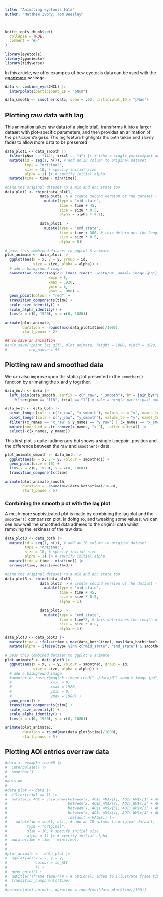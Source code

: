 ```yaml
---
title: "Animating eyetools Data"
author: "Matthew Ivory, Tom Beesley"

---
```


```r
knitr::opts_chunk$set(
  collapse = TRUE,
  comment = "#>"
)
```

```r
library(eyetools)
library(gganimate)
library(tidyverse)
```

In this article, we offer examples of how eyetools data can be used with the [gganimate](https://gganimate.com/) package.

```r
data <- combine_eyes(HCL) |> 
  interpolate(participant_ID = "pNum")

data_smooth <- smoother(data, span = .02, participant_ID = "pNum")

```

## Plotting raw data with lag

This animation takes raw data (of a single trial), transforms it into a larger dataset with plot-specific parameters, and then provides an animation of the participant's gaze. The lag feature highlights the path taken and slowly fades to allow more data to be presented

```r


data_plot1 <- data_smooth |> 
  filter(pNum == "118", trial == "1") |> # take a single participant and trial
  mutate(id = seq(1, n()), # add an ID column to original dataset,
         type = "original",
         size = 10, # specify initial size
         alpha = 1) |> # specify initial alpha
  mutate(time = time - min(time))

#bind the original dataset to a mid and end state too
data_plot1 <- rbind(data_plot1,
                data_plot1 |> # create second version of the dataset - this is the tail
                  mutate(type = "mid_state",      
                         time = time + 45,         
                         size = size * 0.5,        
                         alpha = alpha * 0.2),     
                
                data_plot1 |>                           
                  mutate(type = "end_state",      
                         time = time + 300, # this determines the length of the tail and the final state   
                         size = size * 0.5,        
                         alpha = 0))            

# pass this combined dataset to ggplot & animate
plot_animate <- data_plot1 |>
  ggplot(aes(x = x, y = y, group = id,
             size = size, alpha = alpha)) +
  # add a background image
  annotation_raster(magick::image_read("../data/HCL_sample_image.jpg"),
                    xmin = 0,
                    xmax = 1920,
                    ymin = 0,
                    ymax = 1080) +
  geom_point(colour = "red") +
  transition_components(time) +
  scale_size_identity() +
  scale_alpha_identity() +
  lims(x = c(0, 1920), y = c(0, 1080))

animate(plot_animate,
        duration =  round(max(data_plot1$time)/1000),
        start_pause = 5)

## To save an animation
#anim_save("point_lag.gif", plot_animate, height = 1080, width = 1920, duration = round(max(data_2$time)/1000),
#          end_pause = 5)
```

## Plotting raw and smoothed data

We can also improve upon the static plot presented in the `smoother()` function by animating the x and y together.
```r
data_both <- data |> 
  left_join(data_smooth, suffix = c("_raw", "_smooth"), by = join_by("pNum", "time", "trial")) |> 
    filter(pNum == "118", trial == "1") # take a single participant and trial

data_both <- data_both |> 
  pivot_longer(cols = c("x_raw", "x_smooth"), values_to = "x", names_to = "x_names") |> 
  pivot_longer(cols = c("y_raw", "y_smooth"), values_to = "y", names_to = "y_names") |> 
  filter((x_names == "x_raw" & y_names == "y_raw") | (x_names == "x_smooth" & y_names == "y_smooth")) |> 
  mutate(smoothed = str_remove(x_names, "x_"), .after = trial) |> 
  select(-c(x_names, y_names))
```

This first plot is quite rudimentary but shows a single timepoint position and the difference between the raw and `smoother()` data. 

```r
plot_animate_smooth <- data_both |> 
  ggplot(aes(x = x, y = y, colour = smoothed)) +
  geom_point(size = 10) +
  lims(x = c(0, 1920), y = c(0, 1080)) +
  transition_components(time)

animate(plot_animate_smooth,
        duration =  round(max(data_both$time)/1000),
        start_pause = 5)

```

### Combining the smooth plot with the lag plot

A much more sophisticated plot is made by combining the lag plot and the `smoother()` comparison plot. In doing so, and tweaking some values, we can see how well the smoothed data adheres to the original data whilst removing the jerkiness of the raw data
```r
data_plot3 <- data_both |>
  mutate(id = seq(1, n()), # add an ID column to original dataset,
         type = "original",
         size = 10, # specify initial size
         alpha = 1) |> # specify initial alpha
  mutate(time = time - min(time)) |> 
  arrange(time, desc(smoothed))

#bind the original dataset to a mid and end state too
data_plot3 <- rbind(data_plot3,
                data_plot3 |> # create second version of the dataset - this is the tail
                  mutate(type = "mid_state",      
                         time = time + 45,         
                         size = size * 0.5,        
                         alpha = 1),     
                
                data_plot3 |>                           
                  mutate(type = "end_state",      
                         time = time*2, # this determines the length of the tail and the final state   
                         size = size * 0.5,        
                         alpha = 1))            

data_plot3 <- data_plot3 |> 
  mutate(time = ifelse(time > max(data_both$time), max(data_both$time), time)) |> 
  mutate(alpha = ifelse(type %in% c("mid_state", "end_state") & smoothed == "smooth", .2, alpha))

# pass this combined dataset to ggplot & animate
plot_animate3 <- data_plot3 |>
  ggplot(aes(x = x, y = y, colour = smoothed, group = id,
             size = size, alpha = alpha)) +
  # add a background image
  #annotation_raster(magick::image_read("../data/HCL_sample_image.jpg"),
  #                  xmin = 0,
  #                  xmax = 1920,
  #                  ymin = 0,
  #                  ymax = 1080) +
  geom_point() +
  transition_components(time) +
  scale_size_identity() +
  scale_alpha_identity() +
  lims(x = c(0, 1920), y = c(0, 1080))

animate(plot_animate3,
        duration = round(max(data_plot3$time)/1000),
        start_pause = 5)
```

## Plotting AOI entries over raw data

```r
#data <- example_raw_WM |> 
#  interpolate() |> 
#  smoother()
#
#AOIs_WM
#
#data_plot <- data |> 
#  filter(trial == 1) |> 
#  mutate(in_AOI = case_when(between(x, AOIs_WM$x[1], AOIs_WM$x[1] + AOIs_WM$width_radius[1]) ~ TRUE,
#                            between(x, AOIs_WM$x[2], AOIs_WM$x[2] + AOIs_WM$width_radius[1]) ~ TRUE,
#                            between(x, AOIs_WM$x[3], AOIs_WM$x[3] + AOIs_WM$width_radius[1]) ~ TRUE,
#                            between(x, AOIs_WM$x[4], AOIs_WM$x[4] + AOIs_WM$width_radius[1]) ~ TRUE,
#                            .default = FALSE)) |> 
#    mutate(id = seq(1, n()), # add an ID column to original dataset,
#         type = "original",
#         size = 10, # specify initial size
#         alpha = 1) |> # specify initial alpha
#  mutate(time = time - min(time))
#
#
#plot_animate <-  data_plot |>
#  ggplot(aes(x = x, y = y,
#             colour = in_AOI
#             )) +
#  geom_point() +
#  ggtitle("{frame_time}")# + # optional; added to illustrate frame time explicitly
#  transition_components(time)
#
#animate(plot_animate, duration = round(max(data_plot$time)/100))
```
